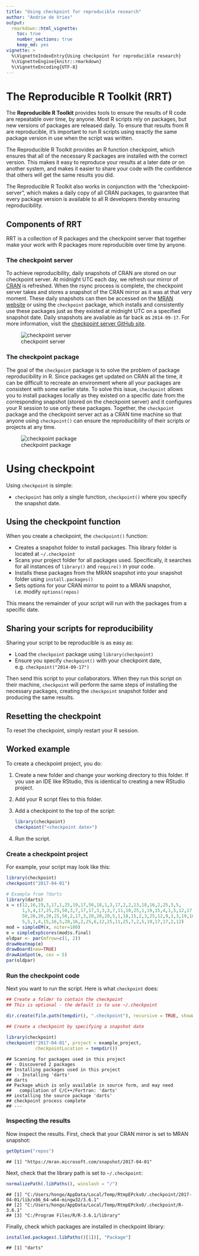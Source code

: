 ```yaml
---
title: "Using checkpoint for reproducible research"
author: "Andrie de Vries"
output:
  rmarkdown::html_vignette:
    toc: true
    number_sections: true
    keep_md: yes
vignette: >
  %\VignetteIndexEntry{Using checkpoint for reproducible research}
  %\VignetteEngine{knitr::rmarkdown}
  %\VignetteEncoding{UTF-8}
---
```


# The Reproducible R Toolkit (RRT)

The **Reproducible R Toolkit** provides tools to ensure the results of R code are repeatable over time, by anyone. Most R scripts rely on packages, but new versions of packages are released daily. To ensure that results from R are reproducible, it's important to run R scripts using exactly the same package version in use when the script was written.

The Reproducible R Toolkit provides an R function checkpoint, which ensures that all of the necessary R packages are installed with the correct version. This makes it easy to reproduce your results at a later date or on another system, and makes it easier to share your code with the confidence that others will get the same results you did.

The Reproducible R Toolkit also works in conjunction with the "checkpoint-server", which makes a daily copy of all CRAN packages, to guarantee that every package version is available to all R developers thereby ensuring reproducibility.

## Components of RRT

RRT is a collection of R packages and the checkpoint server that together make your work with R packages more reproducible over time by anyone.

### The checkpoint server

To achieve reproducibility, daily snapshots of CRAN are stored on our checkpoint server. At midnight UTC each day, we refresh our mirror of [CRAN](https://cran.r-project.org/) is refreshed. When the rsync process is complete, the checkpoint server takes and stores a snapshot of the CRAN mirror as it was at that very moment. These daily snapshots can then be accessed on the [MRAN website](https://mran.microsoft.com/snapshot) or using the `checkpoint` package, which installs and consistently use these packages just as they existed at midnight UTC on a specified snapshot date. Daily snapshots are available as far back as `2014-09-17`. For more information, visit the [checkpoint server GitHub site](https://github.com/RevolutionAnalytics/checkpoint-server).

![checkpoint server](checkpoint-server.png)

### The checkpoint package

The goal of the `checkpoint` package is to solve the problem of package reproducibility in R. Since packages get updated on CRAN all the time, it can be difficult to recreate an environment where all your packages are consistent with some earlier state. To solve this issue, `checkpoint` allows you to install packages locally as they existed on a specific date from the corresponding snapshot (stored on the checkpoint server) and it configures your R session to use only these packages. Together, the `checkpoint` package and the checkpoint server act as a CRAN time machine so that anyone using `checkpoint()` can ensure the reproducibility of their scripts or projects at any time.

![checkpoint package](checkpoint-pkg.png)



# Using checkpoint

Using `checkpoint` is simple:

- `checkpoint` has only a single function, `checkpoint()` where you specify the snapshot date.

## Using the checkpoint function

When you create a checkpoint, the `checkpoint()` function:

- Creates a snapshot folder to install packages. This library folder is located at `~/.checkpoint`
- Scans your project folder for all packages used. Specifically, it searches for all instances of `library()` and `require()` in your code.
- Installs these packages from the MRAN snapshot into your snapshot folder using `install.packages()`
- Sets options for your CRAN mirror to point to a MRAN snapshot, i.e. modify `options(repos)`

This means the remainder of your script will run with the packages from a specific date.


## Sharing your scripts for reproducibility

Sharing your script to be reproducible is as easy as:

- Load the `checkpoint` package using `library(checkpoint)`
- Ensure you specify `checkpoint()` with your checkpoint date, e.g. `checkpoint("2014-09-17")`

Then send this script to your collaborators.  When they run this script on their machine, `checkpoint` will perform the same steps of installing the necessary packages, creating the `checkpoint` snapshot folder and producing the same results.


## Resetting the checkpoint

To reset the checkpoint, simply restart your R session.



## Worked example

To create a checkpoint project, you do:

1. Create a new folder and change your working directory to this folder.  If you use an IDE like RStudio, this is identical to creating a new RStudio project.
2. Add your R script files to this folder.
3. Add a checkpoint to the top of the script:

    ```r
    library(checkpoint)
    checkpoint("<checkpoint date>")
    ```

4. Run the script.

### Create a checkpoint project

For example, your script may look like this:

```r
library(checkpoint)
checkpoint("2017-04-01")

# Example from ?darts
library(darts)
x = c(12,16,19,3,17,1,25,19,17,50,18,1,3,17,2,2,13,18,16,2,25,5,5,
      1,5,4,17,25,25,50,3,7,17,17,3,3,3,7,11,10,25,1,19,15,4,1,5,12,17,16,
      50,20,20,20,25,50,2,17,3,20,20,20,5,1,18,15,2,3,25,12,9,3,3,19,16,20,
      5,5,1,4,15,16,5,20,16,2,25,6,12,25,11,25,7,2,5,19,17,17,2,12)
mod = simpleEM(x, niter=100)
e = simpleExpScores(mod$s.final)
oldpar <- par(mfrow=c(1, 2))
drawHeatmap(e)
drawBoard(new=TRUE)
drawAimSpot(e, cex = 5)
par(oldpar)
```


### Run the checkpoint code

Next you want to run the script.  Here is what `checkpoint` does:

```r
## Create a folder to contain the checkpoint
## This is optional - the default is to use ~/.checkpoint

dir.create(file.path(tempdir(), ".checkpoint"), recursive = TRUE, showWarnings = FALSE)

## Create a checkpoint by specifying a snapshot date

library(checkpoint)
checkpoint("2017-04-01", project = example_project, 
           checkpointLocation = tempdir())
```

```
## Scanning for packages used in this project
## - Discovered 2 packages
## Installing packages used in this project
##  - Installing 'darts'
## darts
## Package which is only available in source form, and may need
##   compilation of C/C++/Fortran: 'darts'
## installing the source package 'darts'
## checkpoint process complete
## ---
```

### Inspecting the results

Now inspect the results. First, check that your CRAN mirror is set to MRAN snapshot:


```r
getOption("repos")
```
```
## [1] "https://mran.microsoft.com/snapshot/2017-04-01"
```

Next, check that the library path is set to `~/.checkpoint`:

```r
normalizePath(.libPaths(), winslash = "/")
```
```
## [1] "C:/Users/hongo/AppData/Local/Temp/RtmpEPckx0/.checkpoint/2017-04-01/lib/x86_64-w64-mingw32/3.6.1"
## [2] "C:/Users/hongo/AppData/Local/Temp/RtmpEPckx0/.checkpoint/R-3.6.1"                                
## [3] "C:/Program Files/R/R-3.6.1/library"
```

Finally, check which packages are installed in checkpoint library:

```r
installed.packages(.libPaths()[1])[, "Package"]
```
```
## [1] "darts"
```
